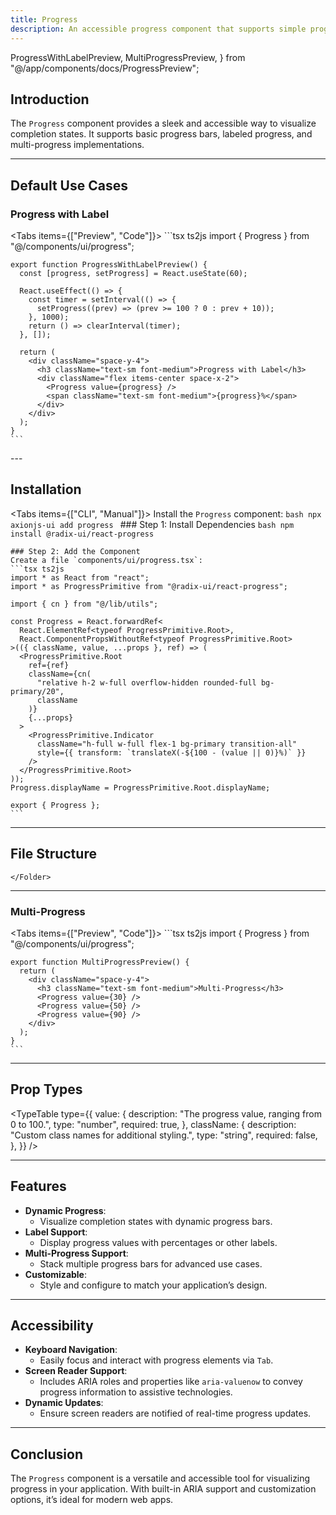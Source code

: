 ```yaml
---
title: Progress
description: An accessible progress component that supports simple progress bars, labeled progress, and multi-progress use cases.
---
```



  ProgressWithLabelPreview,
  MultiProgressPreview,
} from "@/app/components/docs/ProgressPreview";

## Introduction

The `Progress` component provides a sleek and accessible way to visualize completion states. It supports basic progress bars, labeled progress, and multi-progress implementations.

---

## Default Use Cases

### Progress with Label

<Tabs items={["Preview", "Code"]}>
  <Tab value="Preview" className="px-24 pb-8 h-48 content-center">
    <ProgressWithLabelPreview />
  </Tab>
  <Tab value="Code">
    ```tsx ts2js
    import { Progress } from "@/components/ui/progress";

    export function ProgressWithLabelPreview() {
      const [progress, setProgress] = React.useState(60);

      React.useEffect(() => {
        const timer = setInterval(() => {
          setProgress((prev) => (prev >= 100 ? 0 : prev + 10));
        }, 1000);
        return () => clearInterval(timer);
      }, []);

      return (
        <div className="space-y-4">
          <h3 className="text-sm font-medium">Progress with Label</h3>
          <div className="flex items-center space-x-2">
            <Progress value={progress} />
            <span className="text-sm font-medium">{progress}%</span>
          </div>
        </div>
      );
    }
    ```
  </Tab>
</Tabs>
---

## Installation

<Tabs items={["CLI", "Manual"]}>
  <Tab value="CLI">
    Install the `Progress` component:
    ```bash
    npx axionjs-ui add progress
    ```
  </Tab>
  <Tab value="Manual">
    ### Step 1: Install Dependencies
    ```bash
    npm install @radix-ui/react-progress
    ```

    ### Step 2: Add the Component
    Create a file `components/ui/progress.tsx`:
    ```tsx ts2js
    import * as React from "react";
    import * as ProgressPrimitive from "@radix-ui/react-progress";

    import { cn } from "@/lib/utils";

    const Progress = React.forwardRef<
      React.ElementRef<typeof ProgressPrimitive.Root>,
      React.ComponentPropsWithoutRef<typeof ProgressPrimitive.Root>
    >(({ className, value, ...props }, ref) => (
      <ProgressPrimitive.Root
        ref={ref}
        className={cn(
          "relative h-2 w-full overflow-hidden rounded-full bg-primary/20",
          className
        )}
        {...props}
      >
        <ProgressPrimitive.Indicator
          className="h-full w-full flex-1 bg-primary transition-all"
          style={{ transform: `translateX(-${100 - (value || 0)}%)` }}
        />
      </ProgressPrimitive.Root>
    ));
    Progress.displayName = ProgressPrimitive.Root.displayName;

    export { Progress };
    ```
  </Tab>
</Tabs>

---

## File Structure

<Files>
  <Folder name="app" defaultOpen>
    <Folder name="components">
      <Folder name="ui">
        <File name="progress.tsx" />
      </Folder>
      
    </Folder>
  </Folder>
</Files>

---


### Multi-Progress

<Tabs items={["Preview", "Code"]}>
  <Tab value="Preview" className="px-24 pb-8 h-48 content-center">
    <MultiProgressPreview />
  </Tab>
  <Tab value="Code">
    ```tsx ts2js
    import { Progress } from "@/components/ui/progress";

    export function MultiProgressPreview() {
      return (
        <div className="space-y-4">
          <h3 className="text-sm font-medium">Multi-Progress</h3>
          <Progress value={30} />
          <Progress value={50} />
          <Progress value={90} />
        </div>
      );
    }
    ```
  </Tab>
</Tabs>

---

## Prop Types

<TypeTable
  type={{
    value: {
      description: "The progress value, ranging from 0 to 100.",
      type: "number",
      required: true,
    },
    className: {
      description: "Custom class names for additional styling.",
      type: "string",
      required: false,
    },
  }}
/>

---

## Features

- **Dynamic Progress**:
  - Visualize completion states with dynamic progress bars.
- **Label Support**:
  - Display progress values with percentages or other labels.
- **Multi-Progress Support**:
  - Stack multiple progress bars for advanced use cases.
- **Customizable**:
  - Style and configure to match your application’s design.

---

## Accessibility

- **Keyboard Navigation**:
  - Easily focus and interact with progress elements via `Tab`.
- **Screen Reader Support**:
  - Includes ARIA roles and properties like `aria-valuenow` to convey progress information to assistive technologies.
- **Dynamic Updates**:
  - Ensure screen readers are notified of real-time progress updates.

---

## Conclusion

The `Progress` component is a versatile and accessible tool for visualizing progress in your application. With built-in ARIA support and customization options, it’s ideal for modern web apps.
